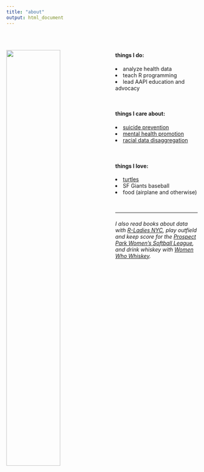 ```yaml
---
title: "about"
output: html_document
---
```

<br>
</br>


<img src="images/photo.jpg" style="width:53%; border:1px solid; border:10px; margin-right: 20px" align="left">

<link rel="stylesheet" href="styles.css" type="text/css">

#### things I do:
<li> analyze health data 
<li> teach R programming
<li> lead AAPI education and advocacy
</li> 
<br>

#### things I care about:
<li> <a href="https://afsp.org/take-action/">suicide prevention </a>
<li> <a href="https://nycwell.cityofnewyork.us/en/">mental health promotion</a>
<li> <a href="http://aapidata.com/blog/countmein-unemployment-poverty/">racial data disaggregation</a>
</li>
<br>


#### things I love:
<li> <a href="/images/turtles.jpg">turtles</a>
<li> SF Giants baseball
<li> food (airplane and otherwise)
</li>
<br>

***

###### I also read books about data with <a href="http://www.rladiesnyc.org/">R-Ladies NYC</a>, play outfield and keep score for the <a href="http://www.ppwsl.org/">Prospect Park Women's Softball League</a>, and drink whiskey with <a href="https://www.womenwhowhiskey.club/newyork/">Women Who Whiskey</a>.
